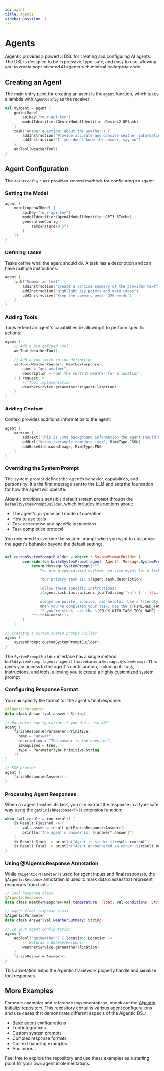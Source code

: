 ```yaml
---
id: agent
title: Agents
sidebar_position: 1
---
```


# Agents

Aigentic provides a powerful DSL for creating and configuring AI agents. The DSL is designed to be expressive, type-safe, and easy to use, allowing you to create sophisticated AI agents with minimal boilerplate code.

## Creating an Agent

The main entry point for creating an agent is the `agent` function, which takes a lambda with `AgentConfig` as the receiver:

```kotlin
val myAgent = agent {
    geminiModel {
        apiKey("your-api-key")
        modelIdentifier(GeminiModelIdentifier.Gemini2_0Flash)
    }
    task("Answer questions about the weather") {
        addInstruction("Provide accurate and concise weather information")
        addInstruction("If you don't know the answer, say so")
    }
    addTool(weatherTool)
}
```

## Agent Configuration

The `AgentConfig` class provides several methods for configuring an agent:

### Setting the Model

```kotlin
agent {
    model(openAIModel {
        apiKey("your-api-key")
        modelIdentifier(OpenAIModelIdentifier.GPT3_5Turbo)
        generationConfig {
            temperature(0.5f)
        }
    })
}
```

### Defining Tasks

Tasks define what the agent should do. A task has a description and can have multiple instructions:

```kotlin
agent {
    task("Summarize text") {
        addInstruction("Create a concise summary of the provided text")
        addInstruction("Highlight key points and main ideas")
        addInstruction("Keep the summary under 200 words")
    }
}
```

### Adding Tools

Tools extend an agent's capabilities by allowing it to perform specific actions:

```kotlin
agent {
    // Add a pre-defined tool
    addTool(weatherTool)

    // Add a tool with inline definition
    addTool<WeatherRequest, WeatherResponse>(
        name = "get_weather",
        description = "Get the current weather for a location",
    ) { request ->
        // Tool implementation
        weatherService.getWeather(request.location)
    }
}
```

### Adding Context

Context provides additional information to the agent:

```kotlin
agent {
    context {
        addText("This is some background information the agent should know.")
        addUrl("https://example.com/data.json", MimeType.JSON)
        addBase64(encodedImage, MimeType.PNG)
    }
}
```

### Overriding the System Prompt

The system prompt defines the agent's behavior, capabilities, and personality. It's the first message sent to the LLM and sets the foundation for how the agent will operate.

Aigentic provides a sensible default system prompt through the `DefaultSystemPromptBuilder`, which includes instructions about:
- The agent's purpose and mode of operation
- How to use tools
- Task description and specific instructions
- Task completion protocol

You only need to override the system prompt when you want to customize the agent's behavior beyond the default settings.

```kotlin

val customSystemPromptBuilder = object : SystemPromptBuilder {
        override fun buildSystemPrompt(agent: Agent): Message.SystemPrompt {
            return Message.SystemPrompt("""
                You are a specialized customer service agent for a tech company.

                Your primary task is: ${agent.task.description}

                Follow these specific instructions:
                ${agent.task.instructions.joinToString("\n") { "- ${it.text}" }}

                Always be polite, concise, and helpful. Use a friendly tone.
                When you've completed your task, use the ${FINISHED_TASK_TOOL_NAME} tool.
                If you're stuck, use the ${STUCK_WITH_TASK_TOOL_NAME} tool.
            """.trimIndent())
        }
    }

// Creating a custom system prompt builder
agent {
    systemPrompt(customSystemPromptBuilder)
}
```

The `SystemPromptBuilder` interface has a single method `buildSystemPrompt(agent: Agent)` that returns a `Message.SystemPrompt`. This gives you access to the agent's configuration, including its task, instructions, and tools, allowing you to create a highly customized system prompt.

### Configuring Response Format

You can specify the format for the agent's final response:

```kotlin
@AigenticParameter
data class Answer(val answer: String)

// Parameter configuration if you don't use KSP
agent {
    finishResponse(Parameter.Primitive(
      name = "answer",
      description = "The answer to the question",
      isRequired = true,
      type = ParameterType.Primitive.String
    ))
}

// KSP provide
agent {
    finishResponse<Answer>()
}
```

### Processing Agent Responses

When an agent finishes its task, you can extract the response in a type-safe way using the `getFinishResponse<T>()` extension function:

```kotlin
when (val result = run.result) {
    is Result.Finished -> {
        val answer = result.getFinishResponse<Answer>()
        println("The agent's answer is: ${answer?.answer}")
    }
    is Result.Stuck -> println("Agent is stuck: ${result.reason}")
    is Result.Fatal -> println("Agent encountered an error: ${result.message}")
}
```

### Using @AigenticResponse Annotation

While `@AigenticParameter` is used for agent inputs and final responses, the `@AigenticResponse` annotation is used to mark data classes that represent responses from tools:

```kotlin
// Tool response class
@AigenticResponse
data class WeatherResponse(val temperature: Float, val conditions: String)

// Agent final response class
@AigenticParameter
data class Answer(val weatherSummary: String)

// In your agent configuration
agent {
    addTool("getWeather") { location: Location ->
        // Returns a WeatherResponse
        weatherService.getWeather(location)
    }
    finishResponse<Answer>()
}
```

This annotation helps the Aigentic framework properly handle and serialize tool responses.

## More Examples

For more examples and reference implementations, check out the [Aigentic Initializr repository](https://github.com/flock-community/aigentic-initializr). This repository contains various agent configurations and use cases that demonstrate different aspects of the Aigentic DSL:

- Basic agent configurations
- Tool integrations
- Custom system prompts
- Complex response formats
- Context handling examples
- And more...

Feel free to explore the repository and use these examples as a starting point for your own agent implementations.
